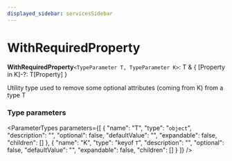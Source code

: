 ```yaml
---
displayed_sidebar: servicesSidebar
---
```



# WithRequiredProperty

 **WithRequiredProperty**`<TypeParameter T, TypeParameter K>`: T & &#123; [Property in K]-?: T[Property] &#125;

Utility type used to remove some optional attributes (coming from K) from a type T

### Type parameters

<ParameterTypes parameters={[
  {
    "name": "T",
    "type": "`object`",
    "description": "",
    "optional": false,
    "defaultValue": "",
    "expandable": false,
    "children": []
  },
  {
    "name": "K",
    "type": "keyof `T`",
    "description": "",
    "optional": false,
    "defaultValue": "",
    "expandable": false,
    "children": []
  }
]} />
